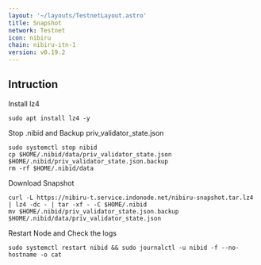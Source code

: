 ```yaml
---
layout: '~/layouts/TestnetLayout.astro'
title: Snapshot
network: Testnet
icon: nibiru
chain: nibiru-itn-1
version: v0.19.2
---
```

## Intruction


 Install lz4
```
sudo apt install lz4 -y
```

 Stop .nibid and Backup priv_validator_state.json
```
sudo systemctl stop nibid
cp $HOME/.nibid/data/priv_validator_state.json $HOME/.nibid/priv_validator_state.json.backup
rm -rf $HOME/.nibid/data
```

 Download Snapshot
```
curl -L https://nibiru-t.service.indonode.net/nibiru-snapshot.tar.lz4 | lz4 -dc - | tar -xf - -C $HOME/.nibid
mv $HOME/.nibid/priv_validator_state.json.backup $HOME/.nibid/data/priv_validator_state.json
```

 Restart Node and Check the logs

```
sudo systemctl restart nibid && sudo journalctl -u nibid -f --no-hostname -o cat
```